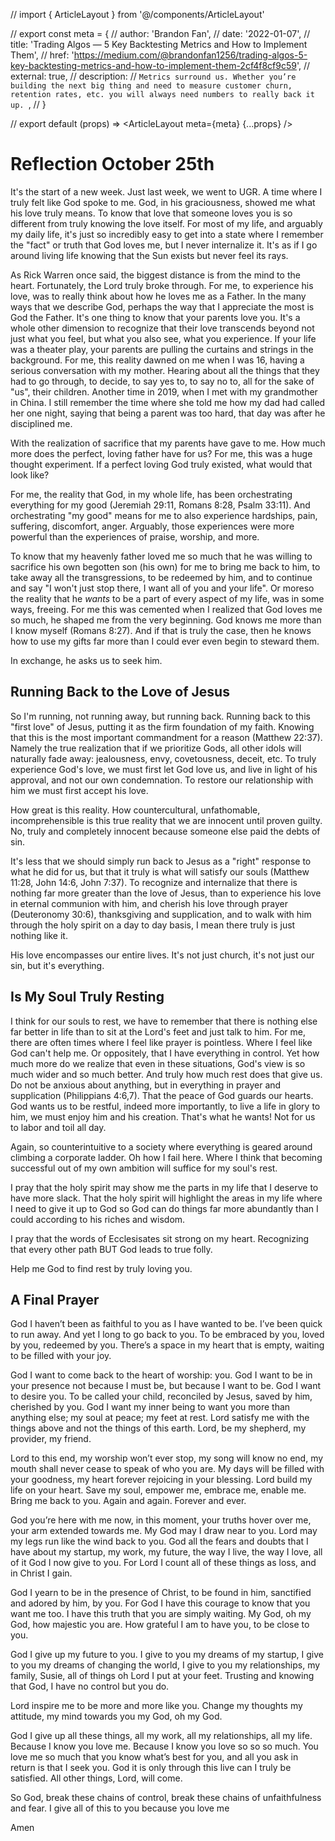 // import { ArticleLayout } from '@/components/ArticleLayout'

// export const meta = {
//   author: 'Brandon Fan',
//   date: '2022-01-07',
//   title: 'Trading Algos — 5 Key Backtesting Metrics and How to Implement Them',
//   href: 'https://medium.com/@brandonfan1256/trading-algos-5-key-backtesting-metrics-and-how-to-implement-them-2cf4f8cf9c59',
//   external: true,
//   description:
//     `Metrics surround us. Whether you’re building the next big thing and need to measure customer churn, retention rates, etc. you will always need numbers to really back it up. `,
// }

// export default (props) => <ArticleLayout meta={meta} {...props} />

# Reflection October 25th 

It's the start of a new week. Just last week, we went to UGR. A time where I truly felt like God spoke to me. God, in his graciousness, showed me what his love truly means. To know that love that someone loves you is so different from truly knowing the love itself. For most of my life, and arguably my daily life, it's just so incredibly easy to get into a state where I remember the "fact" or truth that God loves me, but I never internalize it. It's as if I go around living life knowing that the Sun exists but never feel its rays.

As Rick Warren once said, the biggest distance is from the mind to the heart. Fortunately, the Lord truly broke through. For me, to experience his love, was to really think about how he loves me as a Father. In the many ways that we describe God, perhaps the way that I appreciate the most is God the Father. It's one thing to know that your parents love you. It's a whole other dimension to recognize that their love transcends beyond not just what you feel, but what you also see, what you experience. If your life was a theater play, your parents are pulling the curtains and strings in the background. For me, this reality dawned on me when I was 16, having a serious conversation with my mother. Hearing about all the things that they had to go through, to decide, to say yes to, to say no to, all for the sake of "us", their children. Another time in 2019, when I met with my grandmother in China. 
I still remember the time where she told me how my dad had called her one night, saying that being a parent was too hard, that day was after he disciplined me. 

With the realization of sacrifice that my parents have gave to me. How much more does the perfect, loving father have for us? For me, this was a huge thought experiment. If a perfect loving God truly existed, what would that look like? 

For me, the reality that God, in my whole life, has been orchestrating everything for my good (Jeremiah 29:11, Romans 8:28, Psalm 33:11). And orchestrating "my good" means for me to also experience hardships, pain, suffering, discomfort, anger. Arguably, those experiences were more powerful than the experiences of praise, worship, and more. 

To know that my heavenly father loved me so much that he was willing to sacrifice his own begotten son (his own) for me to bring me back to him, to take away all the transgressions, to be redeemed by him, and to continue and say "I won't just stop there, I want all of you and your life". Or moreso the reality that he *wants* to be a part of every aspect of my life, was in some ways, freeing. 
For me this was cemented when I realized that God loves me so much, he shaped me from the very beginning. God knows me more than I know myself (Romans 8:27). And if that is truly the case, then he knows how to use my gifts far more than I could ever even begin to steward them.

In exchange, he asks us to seek him. 

## Running Back to the Love of Jesus 

So I'm running, not running away, but running back. Running back to this "first love" of Jesus, putting it as the firm foundation of my faith. Knowing that this is the most important commandment for a reason (Matthew 22:37). Namely the true realization that if we prioritize Gods, all other idols will naturally fade away: jealousness, envy, covetousness, deceit, etc. 
To truly experience God's love, we must first let God love us, and live in light of his approval, and not our own condemnation. To restore our relationship with him we must first accept his love. 

How great is this reality. How countercultural, unfathomable, incomprehensible is this true reality that we are innocent until proven guilty. No, truly and completely innocent because someone else paid the debts of sin. 

It's less that we should simply run back to Jesus as a "right" response to what he did for us, but that it truly is what will satisfy our souls (Matthew 11:28, John 14:6, John 7:37). 
To recognize and internalize that there is nothing far more greater than the love of Jesus, 
than to experience his love in eternal communion with him, and cherish his love through prayer (Deuteronomy 30:6), 
thanksgiving and supplication, and to walk with him through the holy spirit on a day to day basis, 
I mean there truly is just nothing like it. 

His love encompasses our entire lives. It's not just church, it's not just our sin, but it's everything.

## Is My Soul Truly Resting

I think for our souls to rest, we have to remember that there is nothing else far better in life than to sit at the Lord's feet and just talk to him. For me, there are often times where I feel like prayer is pointless. Where I feel like God can't help me. Or oppositely, that I have everything in control. Yet how much more do we realize that even in these situations, God's view is so much wider and so much better. And truly how much rest does that give us. 
Do not be anxious about anything, but in everything in prayer and supplication (Philippians 4:6,7). That the peace of God guards our hearts. God wants us to be restful, indeed more importantly, to live a life in glory to him, we must enjoy him and his creation. That's what he wants! Not for us to labor and toil all day. 

Again, so counterintuitive to a society where everything is geared around climbing a corporate ladder. Oh how I fail here. Where I think that becoming successful out of my own ambition will suffice for my soul's rest.

I pray that the holy spirit may show me the parts in my life that I deserve to have more slack. That the holy spirit will highlight the areas in my life where I need to give it up to God so God can do things far more abundantly than I could according to his riches and wisdom. 

I pray that the words of Ecclesisates sit strong on my heart. Recognizing that every other path BUT God leads to true folly. 

Help me God to find rest by truly loving you. 



## A Final Prayer

God I haven’t been as faithful to you as I have wanted to be. I’ve been quick to run away. And yet I long to go back to you. To be embraced by you, loved by you, redeemed by you. There’s a space in my heart that is empty, waiting to be filled with your joy. 

God I want to come back to the heart of worship: you. God I want to be in your presence not because I must be, but because I want to be. God I want to desire you. To be called your child, reconciled by Jesus, saved by him, cherished by you. God I want my inner being to want you more than anything else; my soul at peace; my feet at rest. Lord satisfy me with the things above and not the things of this earth. Lord, be my shepherd, my provider, my friend. 

Lord to this end, my worship won’t ever stop, my song will know no end, my mouth shall never cease to speak of who you are. My days will be filled with your goodness, my heart forever rejoicing in your blessing. Lord build my life on your heart. Save my soul, empower me, embrace me, enable me. Bring me back to you. Again and again. Forever and ever. 


God you’re here with me now, in this moment, your truths hover over me, your arm extended towards me. My God may I draw near to you. Lord may my legs run like the wind back to you. God all the fears and doubts that I have about my startup, my work, my future, the way I live, the way I love, all of it God I now give to you. For Lord I count all of these things as loss, and in Christ I gain.

God I yearn to be in the presence of Christ, to be found in him, sanctified and adored by him, by you. For God I have this courage to know that you want me too. I have this truth that you are simply waiting. My God, oh my God, how majestic you are. How grateful I am to have you, to be close to you. 

God I give up my future to you. I give to you my dreams of my startup, I give to you my dreams of changing the world, I give to you my relationships, my family, Susie, all of things oh Lord I put at your feet. Trusting and knowing that God, I have no control but you do.

Lord inspire me to be more and more like you. Change my thoughts my attitude, my mind towards you my God, oh my God.


God I give up all these things, all my work, all my relationships, all my life. Because I know you love me. Because I know you love so so so much. You love me so much that you know what’s best for you, and all you ask in return is that I seek you. God it is only through this live can I truly be satisfied. All other things, Lord, will come. 

So God, break these chains of control, break these chains of unfaithfulness and fear. I give all of this to you because you love me 

Amen
